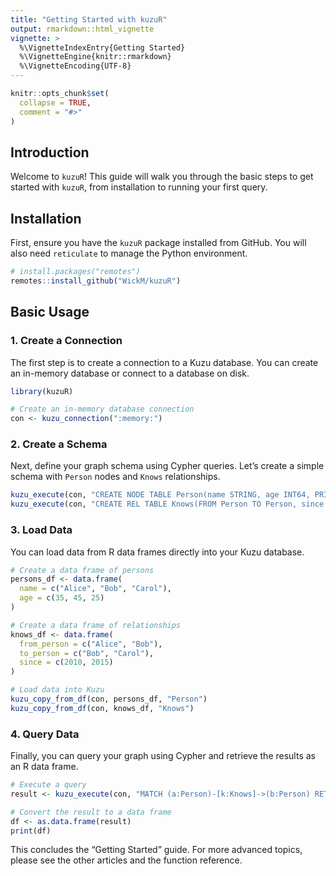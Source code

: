 ```yaml
---
title: "Getting Started with kuzuR"
output: rmarkdown::html_vignette
vignette: >
  %\VignetteIndexEntry{Getting Started}
  %\VignetteEngine{knitr::rmarkdown}
  %\VignetteEncoding{UTF-8}
---
```


```r
knitr::opts_chunk$set(
  collapse = TRUE,
  comment = "#>"
)
```

## Introduction

Welcome to `kuzuR`! This guide will walk you through the basic steps to get started with `kuzuR`, from installation to running your first query.

## Installation

First, ensure you have the `kuzuR` package installed from GitHub. You will also need `reticulate` to manage the Python environment.

```r
# install.packages("remotes")
remotes::install_github("WickM/kuzuR")
```

## Basic Usage

### 1. Create a Connection

The first step is to create a connection to a Kuzu database. You can create an in-memory database or connect to a database on disk.

```r
library(kuzuR)

# Create an in-memory database connection
con <- kuzu_connection(":memory:")
```

### 2. Create a Schema

Next, define your graph schema using Cypher queries. Let's create a simple schema with `Person` nodes and `Knows` relationships.

```r
kuzu_execute(con, "CREATE NODE TABLE Person(name STRING, age INT64, PRIMARY KEY (name))")
kuzu_execute(con, "CREATE REL TABLE Knows(FROM Person TO Person, since INT64)")
```

### 3. Load Data

You can load data from R data frames directly into your Kuzu database.

```r
# Create a data frame of persons
persons_df <- data.frame(
  name = c("Alice", "Bob", "Carol"),
  age = c(35, 45, 25)
)

# Create a data frame of relationships
knows_df <- data.frame(
  from_person = c("Alice", "Bob"),
  to_person = c("Bob", "Carol"),
  since = c(2010, 2015)
)

# Load data into Kuzu
kuzu_copy_from_df(con, persons_df, "Person")
kuzu_copy_from_df(con, knows_df, "Knows")
```

### 4. Query Data

Finally, you can query your graph using Cypher and retrieve the results as an R data frame.

```r
# Execute a query
result <- kuzu_execute(con, "MATCH (a:Person)-[k:Knows]->(b:Person) RETURN a.name, b.name, k.since")

# Convert the result to a data frame
df <- as.data.frame(result)
print(df)
```

This concludes the "Getting Started" guide. For more advanced topics, please see the other articles and the function reference.
